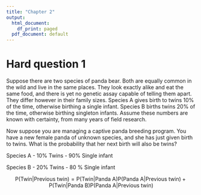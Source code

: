 ```yaml
---
title: "Chapter 2"
output:
  html_document:
    df_print: paged
  pdf_document: default
---
```


# Hard question 1

Suppose there are two species of panda bear. Both are equally common in the wild and live in the same places. They look exactly alike and eat the same food, and there is yet no genetic assay capable of telling them apart. They differ however in their family sizes. Species A gives birth to twins 10% of the time, otherwise birthing a single infant. Species B births twins 20% of the time, otherwise birthing singleton infants. Assume these numbers are known with certainty, from many years of field research.

Now suppose you are managing a captive panda breeding program. You have a new female panda of unknown species, and she has just given birth to twins. What is the probability that her next birth will also be twins?

 Species A
  - 10% Twins
  - 90% Single infant
 
 Species B
  - 20% Twins
  - 80 % Single infant
  
  

$$ \textrm{P}(\textrm{Twin} | \textrm{Previous twin})  =  \textrm{P}(\textrm{Twin} | \textrm{Panda A})\textrm{P}(\textrm{Panda A} | \textrm{Previous twin}) + \textrm{P}(\textrm{Twin} | \textrm{Panda B})\textrm{P}(\textrm{Panda A} | \textrm{Previous twin}) $$

